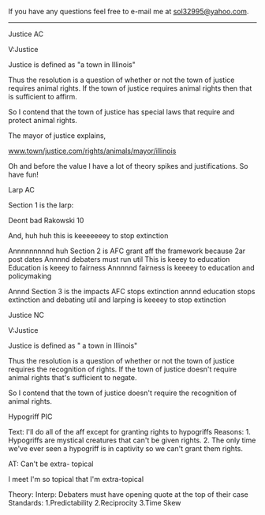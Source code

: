 If you have any questions feel free to e-mail me at [[mailto:sol32995@yahoo.com|sol32995@yahoo.com]].
----



Justice AC

V:Justice

Justice is defined as "a town in Illinois"

Thus the resolution is a question of whether or not the town of justice requires animal rights.
If the town of justice requires animal rights then that is sufficient to affirm.

So I contend that the town of justice has special laws that require and protect animal rights.

The mayor of justice explains,

[[http://www.town/justice.com/rights/animals/mayor/illinois|www.town/justice.com/rights/animals/mayor/illinois]]

Oh and before the value I have a lot of theory spikes and justifications. So have fun!


Larp AC

Section 1 is the larp:

Deont bad
Rakowski 10

And, huh huh this is keeeeeeey to stop extinction

Annnnnnnnnd huh
Section 2 is AFC
grant aff the framework because 2ar post dates
Annnnd debaters must run util
This is keeey to education
Education is keeey to fairness
Annnnnd fairness is keeeey to education and policymaking


Annnd
Section 3 is the impacts
AFC stops extinction
annnd education stops extinction
and debating util and larping is keeeey to stop extinction




Justice NC

V:Justice

Justice is defined as " a town in Illinois"

Thus the resolution is a question of whether or not the town of justice requires the recognition of rights.
If the town of justice doesn't require animal rights that's sufficient to negate.

So I contend that the town of justice doesn't require the recognition of animal rights.


Hypogriff PIC

Text: I'll do all of the aff except for granting rights to hypogriffs
Reasons:
1. Hypogriffs are mystical creatures that can't be given rights.
2. The only time we've ever seen a hypogriff is in captivity so we can't grant them rights.



AT: Can't be extra- topical

I meet I'm so topical that I'm extra-topical

Theory:
Interp: Debaters must have opening quote at the top of their case
Standards:
1.Predictability
2.Reciprocity
3.Time Skew